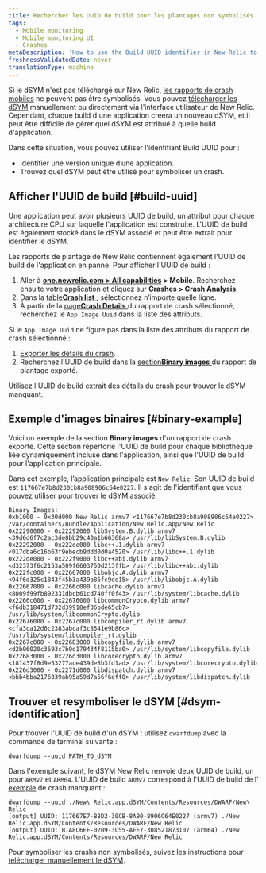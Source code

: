 ```yaml
---
title: Rechercher les UUID de build pour les plantages non symbolisés
tags:
  - Mobile monitoring
  - Mobile monitoring UI
  - Crashes
metaDescription: 'How to use the Build UUID identifier in New Relic to identify a unique build of an app, and to find which dSYM to use to symbolicate a crash.'
freshnessValidatedDate: never
translationType: machine
---
```


Si le dSYM n&apos;est pas téléchargé sur New Relic, [les rapports de crash mobiles](/docs/mobile-monitoring/mobile-monitoring-ui/crashes/investigate-mobile-app-crash-report) ne peuvent pas être symbolisés. Vous pouvez [télécharger les dSYM](/docs/mobile-monitoring/new-relic-mobile-ios/install-configure/upload-dsyms-bitcode-apps) manuellement ou directement via l&apos;interface utilisateur de New Relic. Cependant, chaque build d&apos;une application créera un nouveau dSYM, et il peut être difficile de gérer quel dSYM est attribué à quelle build d&apos;application.

Dans cette situation, vous pouvez utiliser l&apos;identifiant Build UUID pour :

* Identifier une version unique d’une application.
* Trouvez quel dSYM peut être utilisé pour symboliser un crash.

## Afficher l&apos;UUID de build [#build-uuid]

Une application peut avoir plusieurs UUID de build, un attribut pour chaque architecture CPU sur laquelle l&apos;application est construite. L&apos;UUID de build est également stocké dans le dSYM associé et peut être extrait pour identifier le dSYM.

Les rapports de plantage de New Relic contiennent également l&apos;UUID de build de l&apos;application en panne. Pour afficher l&apos;UUID de build :

1. Aller à <DNT>**[one.newrelic.com &gt; All capabilities](https://one.newrelic.com/all-capabilities) &gt; Mobile**</DNT>. Recherchez ensuite votre application et cliquez sur <DNT>**Crashes &gt; Crash Analysis**</DNT>.
2. Dans la [table<DNT>**Crash list**</DNT> ](/docs/mobile-monitoring/mobile-monitoring-ui/crashes/view-mobile-app-crashes), sélectionnez n’importe quelle ligne.
3. À partir de la [page<DNT>**Crash Details**</DNT> ](/docs/mobile-monitoring/mobile-monitoring-ui/crashes/investigate-mobile-app-crash-report#viewing)du rapport de crash sélectionné, recherchez le `App Image Uuid` dans la liste des attributs.

Si le `App Image Uuid` ne figure pas dans la liste des attributs du rapport de crash sélectionné :

1. [Exporter les détails du crash](/docs/mobile-monitoring/mobile-monitoring-ui/crashes/investigate-mobile-app-crash-report#viewing).
2. Recherchez l&apos;UUID de build dans la [section<DNT>**Binary images**</DNT> ](#binary-example)du rapport de plantage exporté.

Utilisez l&apos;UUID de build extrait des détails du crash pour trouver le dSYM manquant.

## Exemple d&apos;images binaires [#binary-example]

Voici un exemple de la section <DNT>**Binary images**</DNT> d&apos;un rapport de crash exporté. Cette section répertorie l&apos;UUID de build pour chaque bibliothèque liée dynamiquement incluse dans l&apos;application, ainsi que l&apos;UUID de build pour l&apos;application principale.

Dans cet exemple, l’application principale est `New Relic`. Son UUID de build est `117667e7b8d230cb8a908906c64e0227`. Il s&apos;agit de l&apos;identifiant que vous pouvez utiliser pour trouver le dSYM associé.

```
Binary Images:
0xb1000 - 0x30d000 New Relic armv7 <117667e7b8d230cb8a908906c64e0227> /var/containers/Bundle/Application/New Relic.app/New Relic
0x22290000 - 0x22292000 libSystem.B.dylib armv7 <39d6d6f7c2ac3de8bb29c40a1b66368a> /usr/lib/libSystem.B.dylib
0x22292000 - 0x222de000 libc++.1.dylib armv7 <017dba6c16b63f9ebecb9ddd0d0a4520> /usr/lib/libc++.1.dylib
0x222de000 - 0x222f9000 libc++abi.dylib armv7 <d32373f6c2153a509f6603750d213ffb> /usr/lib/libc++abi.dylib
0x222fc000 - 0x22667000 libobjc.A.dylib armv7 <94f6d325c1843f45b3a439b86fc9de15> /usr/lib/libobjc.A.dylib
0x22667000 - 0x2266c000 libcache.dylib armv7 <8009f99fb892331dbcb61cd740ff0f43> /usr/lib/system/libcache.dylib
0x2266c000 - 0x22676000 libcommonCrypto.dylib armv7 <f6db318471d732d39918ef36bde65cb7> /usr/lib/system/libcommonCrypto.dylib
0x22676000 - 0x2267c000 libcompiler_rt.dylib armv7 <cfa3ca12d6c2383abcaf3c8541e9b86c> /usr/lib/system/libcompiler_rt.dylib
0x2267c000 - 0x22683000 libcopyfile.dylib armv7 <d2b06020c3693c7b9d179434f8115ba0> /usr/lib/system/libcopyfile.dylib
0x22683000 - 0x226d3000 libcorecrypto.dylib armv7 <181437f8d9e53277ace439de8b3fd1ad> /usr/lib/system/libcorecrypto.dylib
0x226d3000 - 0x2271d000 libdispatch.dylib armv7 <bbb4bba2176039ab95a59d7a56f6eff8> /usr/lib/system/libdispatch.dylib
```

## Trouver et resymboliser le dSYM [#dsym-identification]

Pour trouver l&apos;UUID de build d&apos;un dSYM : utilisez `dwarfdump` avec la commande de terminal suivante :

```shell
dwarfdump --uuid PATH_TO_dSYM
```

Dans l&apos;exemple suivant, le dSYM New Relic renvoie deux UUID de build, un pour `ARMv7` et `ARM64`. L&apos;UUID de build `ARMv7` correspond à l&apos;UUID de build de l&apos; [exemple](#binary-example) de crash manquant :

```shell
dwarfdump --uuid ./New\ Relic.app.dSYM/Contents/Resources/DWARF/New\ Relic
[output] UUID: 117667E7-B8D2-30CB-8A90-8906C64E0227 (armv7) ./New Relic.app.dSYM/Contents/Resources/DWARF/New Relic
[output] UUID: B1A8C6EE-02B9-3C55-AEE7-308521873107 (arm64) ./New Relic.app.dSYM/Contents/Resources/DWARF/New Relic
```

Pour symboliser les crashs non symbolisés, suivez les instructions pour [télécharger manuellement le dSYM](/docs/mobile-monitoring/new-relic-mobile-ios/install-configure/upload-dsyms-bitcode-apps).